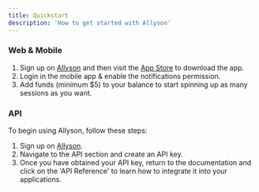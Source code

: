 ```yaml
---
title: Quickstart
description: 'How to get started with Allyson'
---
```


### Web & Mobile

1. Sign up on [Allyson](https://www.allyson.ai) and then visit the [App Store](https://apps.apple.com/us/app/id6593659141) to download the app.
2. Login in the mobile app & enable the notifications permission.
3. Add funds (minimum $5) to your balance to start spinning up as many sessions as you want.

### API

To begin using Allyson, follow these steps:

1. Sign up on [Allyson](https://www.allyson.ai).
2. Navigate to the API section and create an API key.
3. Once you have obtained your API key, return to the documentation and click on the 'API Reference' to learn how to integrate it into your applications.
